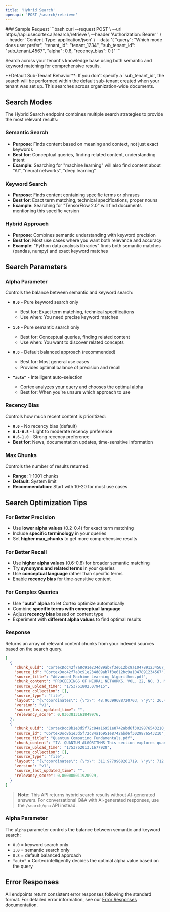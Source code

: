 ```yaml
---
title: 'Hybrid Search'
openapi: 'POST /search/retrieve'
---
```



<Panel>
  <TableOfContents />
</Panel>
<TryIt />
### Sample Request
```bash
curl --request POST \
  --url https://api.usecortex.ai/search/retrieve \
  --header 'Authorization: Bearer <token>' \
  --header 'Content-Type: application/json' \
  --data '{
  "query": "Which mode does user prefer",
  "tenant_id": "tenant_1234",
  "sub_tenant_id": "sub_tenant_4567",
  "alpha": 0.8,
  "recency_bias": 0
}'
  ```


Search across your tenant's knowledge base using both semantic and keyword matching for comprehensive results.

<Note>
**Default Sub-Tenant Behavior**: If you don't specify a `sub_tenant_id`, the search will be performed within the default sub-tenant created when your tenant was set up. This searches across organization-wide documents.
</Note>

## Search Modes

The Hybrid Search endpoint combines multiple search strategies to provide the most relevant results:

### Semantic Search
- **Purpose**: Finds content based on meaning and context, not just exact keywords
- **Best for**: Conceptual queries, finding related content, understanding intent
- **Example**: Searching for "machine learning" will also find content about "AI", "neural networks", "deep learning"

### Keyword Search  
- **Purpose**: Finds content containing specific terms or phrases
- **Best for**: Exact term matching, technical specifications, proper nouns
- **Example**: Searching for "TensorFlow 2.0" will find documents mentioning this specific version

### Hybrid Approach
- **Purpose**: Combines semantic understanding with keyword precision
- **Best for**: Most use cases where you want both relevance and accuracy
- **Example**: "Python data analysis libraries" finds both semantic matches (pandas, numpy) and exact keyword matches

## Search Parameters

### Alpha Parameter
Controls the balance between semantic and keyword search:

- **`0.0`** - Pure keyword search only
  - Best for: Exact term matching, technical specifications
  - Use when: You need precise keyword matches
  
- **`1.0`** - Pure semantic search only  
  - Best for: Conceptual queries, finding related content
  - Use when: You want to discover related concepts
  
- **`0.8`** - Default balanced approach (recommended)
  - Best for: Most general use cases
  - Provides optimal balance of precision and recall
  
- **`"auto"`** - Intelligent auto-selection
  - Cortex analyzes your query and chooses the optimal alpha
  - Best for: When you're unsure which approach to use

### Recency Bias
Controls how much recent content is prioritized:

- **`0.0`** - No recency bias (default)
- **`0.1-0.5`** - Light to moderate recency preference
- **`0.6-1.0`** - Strong recency preference
- **Best for**: News, documentation updates, time-sensitive information

### Max Chunks
Controls the number of results returned:
- **Range**: 1-1001 chunks
- **Default**: System limit
- **Recommendation**: Start with 10-20 for most use cases

## Search Optimization Tips

### For Better Precision
- Use **lower alpha values** (0.2-0.4) for exact term matching
- Include **specific terminology** in your queries
- Set **higher max_chunks** to get more comprehensive results

### For Better Recall
- Use **higher alpha values** (0.6-0.8) for broader semantic matching
- Try **synonyms and related terms** in your queries
- Use **conceptual language** rather than specific terms
- Enable **recency bias** for time-sensitive content

### For Complex Queries
- Use **"auto" alpha** to let Cortex optimize automatically
- Combine **specific terms with conceptual language**
- Adjust **recency bias** based on content type
- Experiment with **different alpha values** to find optimal results


### Response
Returns an array of relevant content chunks from your indexed sources based on the search query.

```json
[
  {
    "chunk_uuid": "CortexDoc42f7a8c91e234d89ab7f3e612bc9a1047891234567_15_v1",
    "source_id": "CortexDoc42f7a8c91e234d89ab7f3e612bc9a1047891234567",
    "source_title": "Advanced Machine Learning Algorithms.pdf",
    "chunk_content": "PROCEEDINGS OF NEURAL NETWORKS, VOL. 22, NO. 3, MARCH 2024 8 Fig. 5: Performance metrics comparison between transformer architectures on natural language processing tasks...",
    "source_upload_time": "1753761802.079415",
    "source_collection": [],
    "source_type": "file",
    "layout": "{\"coordinates\": {\"x\": 48.96399688720703, \"y\": 26.49277114868164, \"width\": 514.0717697143555, \"height\": 721.1119651794434}, \"page\": 12}",
    "version": "v1",
    "source_last_updated_time": "",
    "relevancy_score": 0.8363813161849976,
  },
  {
    "chunk_uuid": "CortexDoc8b1e3d5f72c84a16951e8742abd6f3029876543210_7_v1",
    "source_id": "CortexDoc8b1e3d5f72c84a16951e8742abd6f3029876543210",
    "source_title": "Quantum Computing Fundamentals.pdf",
    "chunk_content": "IV. QUANTUM ALGORITHMS This section explores quantum gate operations and their applications in cryptographic systems. The proposed quantum circuit demonstrates improved efficiency in...",
    "source_upload_time": "1753762013.1677928",
    "source_collection": [],
    "source_type": "file",
    "layout": "{\"coordinates\": {\"x\": 311.9779968261719, \"y\": 712.3123168945312, \"width\": 251.05746459960938, \"height\": 35.72357177734375}, \"page\": 2}",
    "version": "v1",
    "source_last_updated_time": "",
    "relevancy_score": 0.800000011920929,
  }
]
```

> **Note:** This API returns hybrid search results without AI-generated answers. For conversational Q&A with AI-generated responses, use the `/search/qna` API instead.

### Alpha Parameter
The `alpha` parameter controls the balance between semantic and keyword search:
- `0.0` = keyword search only
- `1.0` = semantic search only  
- `0.8` = default balanced approach
- `"auto"` = Cortex intelligently decides the optimal alpha value based on the query

## Error Responses

All endpoints return consistent error responses following the standard format. For detailed error information, see our [Error Responses](/api-reference/error-responses) documentation.

